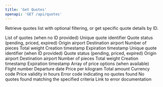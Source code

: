 ```yaml
---
title: 'Get Quotes'
openapi: 'GET /api/quotes'
---
```


Retrieve quotes list with optional filtering, or get specific quote details by ID.



<ParamField status="200" type="object">
  <ParamField name="quotes" type="array">
    List of quotes (when no ID provided)
    <ParamField name="quoteId" type="string">
      Unique quote identifier
    </ParamField>
    <ParamField name="status" type="string">
      Quote status (pending, priced, expired)
    </ParamField>
    <ParamField name="origin" type="string">
      Origin airport
    </ParamField>
    <ParamField name="destination" type="string">
      Destination airport
    </ParamField>
    <ParamField name="pieces" type="integer">
      Number of pieces
    </ParamField>
    <ParamField name="weight" type="number">
      Total weight
    </ParamField>
    <ParamField name="createdAt" type="string" format="date-time">
      Creation timestamp
    </ParamField>
    <ParamField name="expiresAt" type="string" format="date-time">
      Expiration timestamp
    </ParamField>
  </ParamField>
  <ParamField name="quoteId" type="string">
    Unique quote identifier (when ID provided)
  </ParamField>
  <ParamField name="status" type="string">
    Quote status (pending, priced, expired)
  </ParamField>
  <ParamField name="origin" type="string">
    Origin airport
  </ParamField>
  <ParamField name="destination" type="string">
    Destination airport
  </ParamField>
  <ParamField name="pieces" type="integer">
    Number of pieces
  </ParamField>
  <ParamField name="weight" type="number">
    Total weight
  </ParamField>
  <ParamField name="createdAt" type="string" format="date-time">
    Creation timestamp
  </ParamField>
  <ParamField name="expiresAt" type="string" format="date-time">
    Expiration timestamp
  </ParamField>
  <ParamField name="priceOptions" type="array">
    Array of price options (when available)
    <ParamField name="flightNumber" type="string">
      Flight number
    </ParamField>
    <ParamField name="departureDate" type="string" format="date">
      Departure date
    </ParamField>
    <ParamField name="pricePerKg" type="number">
      Price per kilogram
    </ParamField>
    <ParamField name="totalAmount" type="number">
      Total amount
    </ParamField>
    <ParamField name="currency" type="string">
      Currency code
    </ParamField>
    <ParamField name="validityHours" type="integer">
      Price validity in hours
    </ParamField>
  </ParamField>
</ParamField>


<ParamField status="404" type="NotFoundErrorResponse">
  <ParamField name="error" type="string">
    Error code indicating no quotes found
  </ParamField>
  <ParamField name="errorDescription" type="string">
    No quotes found matching the specified criteria
  </ParamField>
  <ParamField name="errorUri" type="string">
    Link to error documentation
  </ParamField>
</ParamField>
